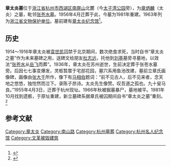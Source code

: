 {{coord|30|13|47|N|120|08|27|E|display=title|scale:10000}}
{{文物保护单位
| 级别 = 省级
| 省区市 = 浙江省
| 名称 = 章太炎墓
| 图片 = [[File:Hangzhou_Zhang_Taiyan_Mu_20120520-01.jpg|240px]]
| 编号 = 
| 分类 = 古建筑及历史纪念建筑物
| 时代 = [[中華民國大陸時期|民国]]
| 所在 = [[杭州市|杭州市]][[西湖区_(杭州市)|西湖区]]
| 登录 = 1981年5月
}}
'''章太炎墓'''位于[[浙江省|浙江省]][[杭州市|杭州市]][[西湖区_(杭州市)|西湖区]][[南屏山|南屏山]]北麓（今[[太子湾公园|太子湾公园]]旁），为[[章炳麟|章炳麟]]（太炎）之墓，毗邻[[张苍水墓|张苍水墓]]。1956年4月迁葬于此，今墓为1981年重建。1963年列为[[浙江省文物保护单位|浙江省文物保护单位]]。墓前建有[[章太炎纪念馆|章太炎纪念馆]]<ref>{{Cite web |url=http://edu.zjol.com.cn/05edu/system/2009/07/10/015661478.shtml |title=章太炎纪念馆 |access-date=2009-12-29 |archive-date=2019-05-20 |archive-url=https://web.archive.org/web/20190520003533/http://edu.zjol.com.cn/05edu/system/2009/07/10/015661478.shtml |dead-url=no }}</ref>。

==历史==
1914～1916年章太炎被[[袁世凯|袁世凯]]囚禁于北京期间，数次绝食求死，当时自书“章太炎之墓”作为未来墓碑之用，送碑文给朋友[[杜志远|杜志远]]，托他到[[刘基|刘基]]墓旁寻墓地，以效法“[[张苍水|张苍水]]从[[岳飞|岳飞]]而葬”。1936年，章太炎在苏州逝世，生前决定葬于张苍水墓旁。后因七七事变爆发，灵柩暂厝于宅邸花园，墓穴系用鱼池改建，墓前立章氏画像碑，画像由[[张大千|张大千]]所作，像下有[[马相伯|马相伯]]题词：“前不见古人，后不见来者，念天地之悠悠，独怆然而泣下。录陈子昂诗。太炎先生像赞。叹吾道之孤也。九十叟马良。”1955年4月3日，迁葬于杭州现址。1966年秋被掘墓暴尸，墓地被平。1981年10月找到遗骸，于原址重建，新立墓碑系据章氏被囚期间自书“章太炎之墓”重刻。<ref>{{cite book |author=姜义华 |title=章炳麟评传 |publisher=南京大学出版社 |year=2002 |pages=734 |ISBN=7-305-03816-4 }}</ref>

{{Gallery
|title=
|footer=
|width=300
|height=
|lines=1
|File:Hangzhou Zhang Taiyan Mu 20120520-04.jpg|远景
|File:Hangzhou Zhang Taiyan Mu 20120520-02.jpg|近景
|File:Hangzhou Zhang Taiyan Mu 20120520-03.jpg|章太炎夫人汤国梨逝世后附葬于旁
}}
==参考文献==
{{commonscat|Tomb of Zhang Binglin}}
{{Reflist}}

{{杭州市境内的浙江省文物保护单位}}
[[Category:章太炎|Category:章太炎]]
[[Category:南山路|Category:南山路]]
[[Category:杭州墓葬|Category:杭州墓葬]]
[[Category:杭州名人纪念馆|Category:杭州名人纪念馆]]
[[Category:文革被毁建筑|Category:文革被毁建筑]]